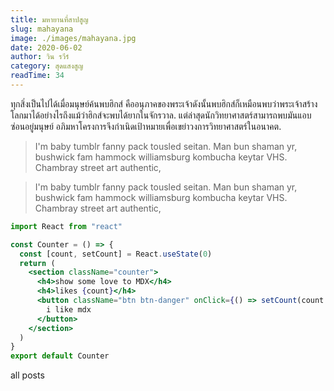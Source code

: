 ```yaml
---
title: มหายานที่สาปสูญ
slug: mahayana
image: ./images/mahayana.jpg
date: 2020-06-02
author: วิน รวีร์
category: สุดแสงสูญ
readTime: 34
---
```



ทุกสิ่งเป็นไปได้เมื่อมนุษย์ค้นพบฮิกส์ คืออนุภาคของพระเจ้าดังนั้นพบฮิกส์ก็เหมือนพบว่าพระเจ้าสร้างโลกมาได้อย่างไรถึงแม้ว่าฮิกส์จะพบได้ยากในจักรวาล. แต่ล่าสุดนักวิทยาศาสตร์สามารถพบมันแอบซ่อนอยู่มนุษย์ อภิมหาโครงการจึงกำเนิดเป้าหมายเพื่อเขย่าวงการวิทยาศาสตร์ในอนาคต.

<blockquote>
  I'm baby tumblr fanny pack tousled seitan. Man bun shaman yr, bushwick fam
  hammock williamsburg kombucha keytar VHS. Chambray street art authentic,
</blockquote>

<blockquote display="info">
  I'm baby tumblr fanny pack tousled seitan. Man bun shaman yr, bushwick fam
  hammock williamsburg kombucha keytar VHS. Chambray street art authentic,
</blockquote>

```jsx
import React from "react"

const Counter = () => {
  const [count, setCount] = React.useState(0)
  return (
    <section className="counter">
      <h4>show some love to MDX</h4>
      <h4>likes {count}</h4>
      <button className="btn btn-danger" onClick={() => setCount(count + 1)}>
        i like mdx
      </button>
    </section>
  )
}
export default Counter
```

<Link to="/posts" className="btn center-btn">
  all posts
</Link>
